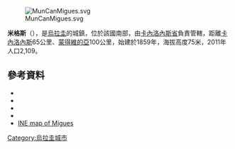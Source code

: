 [[Image:MunCanMigues.svg|thumb]]

{{Coord|34|29|S|55|38|W|display=title}}

'''米格斯'''（{{lang-es|Migues}}），是[[烏拉圭|烏拉圭]]的城鎮，位於該國南部，由[[卡內洛內斯省|卡內洛內斯省]]負責管轄，距離[[卡內洛內斯|卡內洛內斯]]65公里、[[蒙得維的亞|蒙得維的亞]]100公里，始建於1859年，海拔高度75米，2011年人口2,109。

==參考資料==
*{{cite web |url=http://www0.parlamento.gub.uy/leyes/AccesoTextoLey.asp?Ley=13866 |title=Ley Nº 13.866 |publisher=República Oriental del Uruguay, Poder Legislativo |date=1970 |accessdate=7 September 2012 |deadurl=yes |archiveurl=https://www.webcitation.org/6DdoTRWBE?url=http://www0.parlamento.gub.uy/leyes/AccesoTextoLey.asp?Ley=13866 |archivedate=2013年1月13日 }}
*{{cite web |url=http://www.ine.gub.uy/censos2011/resultadosfinales/cuadros/NIVEL%20DEPARTAMENTAL/Canelones/P_3_CAN.xls |title=Censos 2011 Cuadros Canelones |date=2012 |publisher=INE |accessdate=25 August 2012 |archive-date=2012-11-23 |archive-url=https://www.webcitation.org/6CNgE9INi?url=http://www.ine.gub.uy/censos2011/resultadosfinales/cuadros/NIVEL%20DEPARTAMENTAL/Canelones/P_3_CAN.xls |dead-url=no }}
*{{cite web|url=http://www.observa.com.uy/Municipales2010/nota.aspx?id=96430&ex=33&ar=1&fi=39|title=ELECCIONES - Canelones|publisher=[[El_Observador_(Uruguay)|El Observador]]|accessdate=2 February 2012|deadurl=yes|archiveurl=https://web.archive.org/web/20120312024255/http://www.observa.com.uy/Municipales2010/nota.aspx?id=96430&ex=33&ar=1&fi=39|archivedate=2012年3月12日}}
*{{cite web |url=http://www.ine.gub.uy/biblioteca/toponimico/Categorizaci%F3n%20localidades%20urbanas%20orden%20alfab%E9tico.pdf |title=Statistics of urban localities (1908–2004) (see also "Carmen") |publisher=INE |date=2012 |format=PDF |accessdate=6 September 2012 |archive-date=2012-11-05 |archive-url=https://www.webcitation.org/6BwcL0IuY?url=http://www.ine.gub.uy/biblioteca/toponimico/Categorizaci%F3n%20localidades%20urbanas%20orden%20alfab%E9tico.pdf |dead-url=no }}
*[https://web.archive.org/web/20121010043746/http://www.ine.gub.uy/mapas/censos2011/para%20colgar%20en%20web/pdf/03_UYCA/Localidades/A2H_03626%20Migues.pdf INE map of Migues]

{{Uruguay-geo-stub}}
[[Category:烏拉圭城市|Category:烏拉圭城市]]